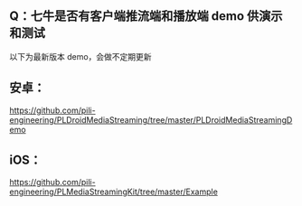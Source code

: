 ## Q：七牛是否有客户端推流端和播放端 demo 供演示和测试

以下为最新版本 demo，会做不定期更新

## 安卓：
https://github.com/pili-engineering/PLDroidMediaStreaming/tree/master/PLDroidMediaStreamingDemo

## iOS：  
https://github.com/pili-engineering/PLMediaStreamingKit/tree/master/Example
